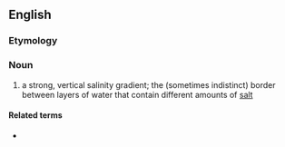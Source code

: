==English==
{{wikipedia}}

===Etymology===
{{root|en|ine-pro|*ḱley-|id=incline}}
{{confix|en|halo|cline}}

===Noun===
{{en-noun}}

# a strong, vertical salinity gradient; the (sometimes indistinct) border between layers of water that contain different amounts of [[salt]]

====Related terms====
* {{l|en|thermohalocline}}
